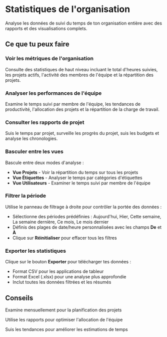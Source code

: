 # Statistiques de l'organisation

Analyse les données de suivi du temps de ton organisation entière avec des rapports et des visualisations complets.

## Ce que tu peux faire

### Voir les métriques de l'organisation
Consulte des statistiques de haut niveau incluant le total d'heures suivies, les projets actifs, l'activité des membres de l'équipe et la répartition des projets.

### Analyser les performances de l'équipe
Examine le temps suivi par membre de l'équipe, les tendances de productivité, l'allocation des projets et la répartition de la charge de travail.

### Consulter les rapports de projet
Suis le temps par projet, surveille les progrès du projet, suis les budgets et analyse les chronologies.

### Basculer entre les vues
Bascule entre deux modes d'analyse :
- **Vue Projets** - Voir la répartition du temps sur tous les projets
- **Vue Étiquettes** - Analyser le temps par catégories d'étiquettes
- **Vue Utilisateurs** - Examiner le temps suivi par membre de l'équipe

### Filtrer la période
Utilise le panneau de filtrage à droite pour contrôler la portée des données :
- Sélectionne des périodes prédéfinies : Aujourd'hui, Hier, Cette semaine, La semaine dernière, Ce mois, Le mois dernier
- Définis des plages de date/heure personnalisées avec les champs **De** et **À**
- Clique sur **Réinitialiser** pour effacer tous les filtres

### Exporter les statistiques
Clique sur le bouton **Exporter** pour télécharger tes données :
- Format CSV pour les applications de tableur
- Format Excel (.xlsx) pour une analyse plus approfondie
- Inclut toutes les données filtrées et les résumés

## Conseils

<Tip>Examine mensuellement pour la planification des projets</Tip>

<Tip>Utilise les rapports pour optimiser l'allocation de l'équipe</Tip>

<Tip>Suis les tendances pour améliorer les estimations de temps</Tip>
